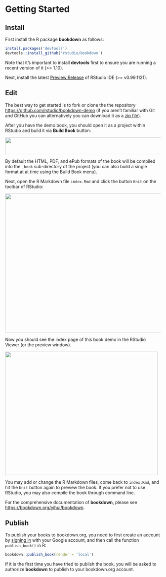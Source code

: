 
Getting Started
=================================

## Install {.bigNumber .color1}

First install the R package **bookdown** as follows:

```r
install.packages('devtools')
devtools::install_github('rstudio/bookdown')
```

Note that it's important to install **devtools** first to ensure you are running a recent version of it (>= 1.10).

Next, install the latest [Preview Release](https://www.rstudio.com/products/rstudio/download/preview/) of RStudio IDE (>= v0.99.1121).


## Edit {.bigNumber .color2}

The best way to get started is to fork or clone the the repository <https://github.com/rstudio/bookdown-demo> (if you aren't familiar with Git and GitHub you can alternatively you can download it as a [zip file](https://github.com/rstudio/bookdown-demo/archive/master.zip)).

After you have the demo book, you should open it as a project within RStudio and build it via **Build Book** button:

<img src="images/build-book.png" width=575 height=54>

By default the HTML, PDF, and ePub formats of the book will be compiled into the `_book` sub-directory of the project (you can also build a single format at at time using the Build Book menu).

Next, open the R Markdown file `index.Rmd` and click the button `Knit` on the toolbar of RStudio:

<img src="images/knit-book.png" width=575 height=448>


Now you should see the index page of this book demo in the RStudio Viewer (or the preview window). 

<img src="images/book-preview.png" width=494 height=398>

You may add or change the R Markdown files, come back to `index.Rmd`, and hit the `Knit` button again to preview the book. If you prefer not to use RStudio, you may also compile the book through command line. 

For the comprehensive documentation of **bookdown**, please see <https://bookdown.org/yihui/bookdown>.

## Publish {.bigNumber .color2}

To publish your books to bookdown.org, you need to first create an account by [signing in](/connect/) with your Google account, and then call the function `publish_book()` in R:

```r
bookdown::publish_book(render = 'local')
```

If it is the first time you have tried to publish the book, you will be asked to authorize **bookdown** to publish to your bookdown.org account.






